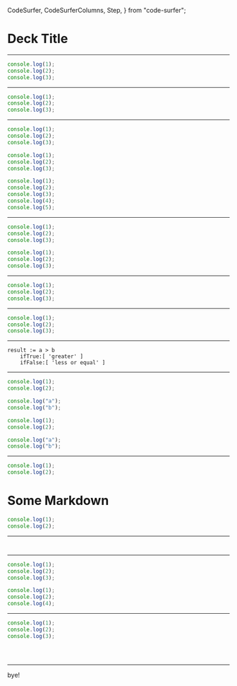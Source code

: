   CodeSurfer,
  CodeSurferColumns,
  Step,
} from "code-surfer";

# Deck Title

---

<CodeSurfer>

```js
console.log(1);
console.log(2);
console.log(3);
```

</CodeSurfer>

---

<CodeSurfer>

```js 1:2,3[8:10]
console.log(1);
console.log(2);
console.log(3);
```

</CodeSurfer>

---


<CodeSurfer>

```js
console.log(1);
console.log(2);
console.log(3);
```

```js 1
console.log(1);
console.log(2);
console.log(3);
```

```js
console.log(1);
console.log(2);
console.log(3);
console.log(4);
console.log(5);
```

</CodeSurfer>

---

<CodeSurfer>

```js 1 title="Title" subtitle="Look at the first line"
console.log(1);
console.log(2);
console.log(3);
```

```js 2 title="Title" subtitle="and now the second"
console.log(1);
console.log(2);
console.log(3);
```

</CodeSurfer>

---



<CodeSurfer theme={nightOwl}>

```js
console.log(1);
console.log(2);
console.log(3);
```

</CodeSurfer>

---



<CodeSurfer>

```js
console.log(1);
console.log(2);
console.log(3);
```

</CodeSurfer>

---


<CodeSurfer>

```smalltalk
result := a > b
    ifTrue:[ 'greater' ]
    ifFalse:[ 'less or equal' ]
```

</CodeSurfer>

---



<CodeSurferColumns>

<Step subtitle="First Step">

```js
console.log(1);
console.log(2);
```

```js
console.log("a");
console.log("b");
```

</Step>

<Step subtitle="Second Step">

```js 2
console.log(1);
console.log(2);
```

```js 2
console.log("a");
console.log("b");
```

</Step>

</CodeSurferColumns>

---


<CodeSurferColumns>

<Step>

```js
console.log(1);
console.log(2);
```

# Some Markdown

</Step>

<Step>

```js 2
console.log(1);
console.log(2);
```

<MyComponent/>

</Step>

</CodeSurferColumns>

---

<CodeSurfer>

```js 5:10 file=./my-code.js
```

```js file=./my-other-code.js
```

</CodeSurfer>

---

<CodeSurfer>

```js showNumbers
console.log(1);
console.log(2);
console.log(3);
```

```js
console.log(1);
console.log(2);
console.log(4);
```

</CodeSurfer>

---

<CodeSurfer>

```js
console.log(1);
console.log(2);
console.log(3);
```

```diff 1 subtitle="log 1"

```

```diff 2 subtitle="log 2"

```

```diff 3 subtitle="log 3"

```

</CodeSurfer>

---

bye!
